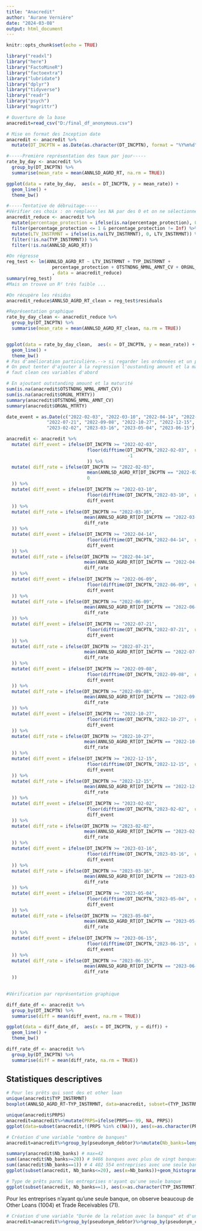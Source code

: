 ```yaml
---
title: "Anacredit"
author: "Aurane Vernière"
date: "2024-03-08"
output: html_document
---
```


```r
knitr::opts_chunk$set(echo = TRUE)
```

```r
library("readxl")
library("here")
library("FactoMineR")
library("factoextra")
library("lubridate")
library("dplyr")
library("tidyverse")
library("readr")
library("psych")
library("magrittr")
```

```r
# Ouverture de la base 
anacredit=read_csv("D:/final_df_anonymous.csv")
```

```r
# Mise en format des Inception date
anacredit <- anacredit %>%
  mutate(DT_INCPTN = as.Date(as.character(DT_INCPTN), format = "%Y%m%d"))
```

```r
#-----Première représentation des taux par jour-----
rate_by_day <- anacredit %>%
  group_by(DT_INCPTN) %>%
  summarise(mean_rate = mean(ANNLSD_AGRD_RT, na.rm = TRUE))

ggplot(data = rate_by_day,  aes(x = DT_INCPTN, y = mean_rate)) +
  geom_line() +
  theme_bw()

```

```r
#-----Tentative de débruitage-----
#Vérifier ces choix : on remplace les NA par des 0 et on ne sélectionne que les instruments avec une pd<=1
anacredit_reduce <- anacredit %>%
  mutate(percentage_protection = ifelse(is.na(percentage_protection), 0, percentage_protection)) %>%
  filter(percentage_protection <= 1 & percentage_protection != Inf) %>%
  mutate(LTV_INSTRMNT = ifelse(is.na(LTV_INSTRMNT), 0, LTV_INSTRMNT)) %>%
  filter(!is.na(TYP_INSTRMNT)) %>%
  filter(!is.na(ANNLSD_AGRD_RT))

#On régresse
reg_test <- lm(ANNLSD_AGRD_RT ~ LTV_INSTRMNT + TYP_INSTRMNT +  
                 percentage_protection + OTSTNDNG_NMNL_AMNT_CV + ORGNL_MTRTY
                 , data = anacredit_reduce)
summary(reg_test)
#Mais on trouve un R² très faible ...
```

```r
#On récupère les résidus
anacredit_reduce$ANNLSD_AGRD_RT_clean = reg_test$residuals

#Représentation graphique
rate_by_day_clean <- anacredit_reduce %>%
  group_by(DT_INCPTN) %>%
  summarise(mean_rate = mean(ANNLSD_AGRD_RT_clean, na.rm = TRUE))


ggplot(data = rate_by_day_clean,  aes(x = DT_INCPTN, y = mean_rate)) +
  geom_line() +
  theme_bw()
# Pas d'amélioration particulière.--> si regarder les ordonnées et un peu quand même
# On peut tenter d'ajouter à la regression l'oustanding amount et la maturité mais il 
# faut clean ces variables d'abord
```
```r
# En ajoutant outstanding amount et la maturité 
sum(is.na(anacredit$OTSTNDNG_NMNL_AMNT_CV))
sum(is.na(anacredit$ORGNL_MTRTY))
summary(anacredit$OTSTNDNG_NMNL_AMNT_CV)
summary(anacredit$ORGNL_MTRTY)
```
```r
date_event = as.Date(c("2022-02-03", "2022-03-10", "2022-04-14", "2022-06-09",
               "2022-07-21", "2022-09-08", "2022-10-27", "2022-12-15",
               "2023-02-02", "2023-03-16", "2023-05-04", "2023-06-15"), format = "%Y%m%d") 
```

```r
anacredit <- anacredit %>%
  mutate( diff_event = ifelse(DT_INCPTN >= "2022-02-03",
                              floor(difftime(DT_INCPTN,"2022-02-03",  units = "days")),
                                             -1
                              )) %>%
  mutate( diff_rate = ifelse(DT_INCPTN >= "2022-02-03",
                              mean(ANNLSD_AGRD_RT[DT_INCPTN == "2022-02-02"], na.rm = TRUE),
                              0
  )) %>%
  mutate( diff_event = ifelse(DT_INCPTN >= "2022-03-10",
                              floor(difftime(DT_INCPTN,"2022-03-10",  units = "days")),
                              diff_event
  )) %>%
  mutate( diff_rate = ifelse(DT_INCPTN >= "2022-03-10",
                             mean(ANNLSD_AGRD_RT[DT_INCPTN == "2022-03-09"], na.rm = TRUE),
                             diff_rate
  )) %>%
  mutate( diff_event = ifelse(DT_INCPTN >= "2022-04-14",
                              floor(difftime(DT_INCPTN,"2022-04-14",  units = "days")),
                              diff_event
  )) %>%
  mutate( diff_rate = ifelse(DT_INCPTN >= "2022-04-14",
                             mean(ANNLSD_AGRD_RT[DT_INCPTN == "2022-04-13"], na.rm = TRUE),
                             diff_rate
  )) %>%
  mutate( diff_event = ifelse(DT_INCPTN >= "2022-06-09",
                              floor(difftime(DT_INCPTN,"2022-06-09",  units = "days")),
                              diff_event
  )) %>%
  mutate( diff_rate = ifelse(DT_INCPTN >= "2022-06-09",
                             mean(ANNLSD_AGRD_RT[DT_INCPTN == "2022-06-08"], na.rm = TRUE),
                             diff_rate
  )) %>%
  mutate( diff_event = ifelse(DT_INCPTN >= "2022-07-21",
                              floor(difftime(DT_INCPTN,"2022-07-21",  units = "days")),
                              diff_event
  )) %>%
  mutate( diff_rate = ifelse(DT_INCPTN >= "2022-07-21",
                             mean(ANNLSD_AGRD_RT[DT_INCPTN == "2022-07-20"], na.rm = TRUE),
                             diff_rate
  )) %>%
  mutate( diff_event = ifelse(DT_INCPTN >= "2022-09-08",
                              floor(difftime(DT_INCPTN,"2022-09-08",  units = "days")),
                              diff_event
  )) %>%
  mutate( diff_rate = ifelse(DT_INCPTN >= "2022-09-08",
                             mean(ANNLSD_AGRD_RT[DT_INCPTN == "2022-09-07"], na.rm = TRUE),
                             diff_rate
  )) %>%
  mutate( diff_event = ifelse(DT_INCPTN >= "2022-10-27",
                              floor(difftime(DT_INCPTN,"2022-10-27",  units = "days")),
                              diff_event
  )) %>%
  mutate( diff_rate = ifelse(DT_INCPTN >= "2022-10-27",
                             mean(ANNLSD_AGRD_RT[DT_INCPTN == "2022-10-26"], na.rm = TRUE),
                             diff_rate
  )) %>%
  mutate( diff_event = ifelse(DT_INCPTN >= "2022-12-15",
                              floor(difftime(DT_INCPTN,"2022-12-15",  units = "days")),
                              diff_event
  )) %>%
  mutate( diff_rate = ifelse(DT_INCPTN >= "2022-12-15",
                             mean(ANNLSD_AGRD_RT[DT_INCPTN == "2022-12-14"], na.rm = TRUE),
                             diff_rate
  )) %>%
  mutate( diff_event = ifelse(DT_INCPTN >= "2023-02-02",
                              floor(difftime(DT_INCPTN,"2023-02-02",  units = "days")),
                              diff_event
  )) %>%
  mutate( diff_rate = ifelse(DT_INCPTN >= "2023-02-02",
                             mean(ANNLSD_AGRD_RT[DT_INCPTN == "2023-02-01"], na.rm = TRUE),
                             diff_rate
  )) %>%
  mutate( diff_event = ifelse(DT_INCPTN >= "2023-03-16",
                              floor(difftime(DT_INCPTN,"2023-03-16",  units = "days")),
                              diff_event
  )) %>%
  mutate( diff_rate = ifelse(DT_INCPTN >= "2023-03-16",
                             mean(ANNLSD_AGRD_RT[DT_INCPTN == "2023-03-15"], na.rm = TRUE),
                             diff_rate
  )) %>%
  mutate( diff_event = ifelse(DT_INCPTN >= "2023-05-04",
                              floor(difftime(DT_INCPTN,"2023-05-04",  units = "days")),
                              diff_event
  )) %>%
  mutate( diff_rate = ifelse(DT_INCPTN >= "2023-05-04",
                             mean(ANNLSD_AGRD_RT[DT_INCPTN == "2023-05-03"], na.rm = TRUE),
                             diff_rate
  )) %>%
  mutate( diff_event = ifelse(DT_INCPTN >= "2023-06-15",
                              floor(difftime(DT_INCPTN,"2023-06-15",  units = "days")),
                              diff_event
  )) %>%
  mutate( diff_rate = ifelse(DT_INCPTN >= "2023-06-15",
                             mean(ANNLSD_AGRD_RT[DT_INCPTN == "2023-06-14"], na.rm = TRUE),
                             diff_rate
  )) 
  

```

```r
#Vérification par représentation graphique

diff_date_df <- anacredit %>%
  group_by(DT_INCPTN) %>%
  summarise(diff = mean(diff_event, na.rm = TRUE))

ggplot(data = diff_date_df,  aes(x = DT_INCPTN, y = diff)) +
  geom_line() +
  theme_bw()
```

```r
diff_rate_df <- anacredit %>%
  group_by(DT_INCPTN) %>%
  summarise(diff = mean(diff_rate, na.rm = TRUE))
```

## Statistiques descriptives

```r
# Pour les prêts qui sont des et other loan
unique(anacredit$TYP_INSTRMNT)
boxplot(ANNLSD_AGRD_RT~TYP_INSTRMNT, data=anacredit, subset=(TYP_INSTRMNT %in% c(71, 1004)))
```

```r
unique(anacredit$PRPS)
anacredit=anacredit%>%mutate(PRPS=ifelse(PRPS==-99, NA, PRPS))
ggplot(data=subset(anacredit,!(PRPS %in% c(NA))), aes(x=as.character(PRPS)))+geom_bar()+theme_bw()
```

```r
# Création d'une variable "nombre de banques"
anacredit=anacredit%>%group_by(pseudonym_debtor)%>%mutate(Nb_banks=length(unique(pseudonym_creditor)))%>%ungroup()

summary(anacredit$Nb_banks) # max=42 
sum((anacredit$Nb_banks>=20)) # 9466 banques avec plus de vingt banques 
sum((anacredit$Nb_banks==1)) # 4 402 554 entreprises avec une seule banque 
ggplot(subset(anacredit, Nb_banks<=20), aes(x=Nb_banks))+geom_histogram()+theme_bw()
```
```r
# Type de prêts parmi les entreprises n'ayant qu'une seule banque 
ggplot(subset(anacredit, Nb_banks==1), aes(x=as.character(TYP_INSTRMNT)))+geom_bar()+theme_bw()
```
Pour les entreprises n'ayant qu'une seule banque, on observe beaucoup de Other Loans (1004) et Trade Receivables (71).

```r
# Création d'une variable "Durée de la relation avec la banque" et d'une variable "Fréquence de prêts entre l'entreprise i et la banque j"
anacredit=anacredit%>%group_by(pseudonym_debtor)%>%group_by(pseudonym_creditor)%>%mutate(duration=time_length(interval(start=min(DT_INCPTN), end=max(DT_INCPTN)), unit="days"),
                                                                                         frequency=length(unique(DT_INCPTN))/duration,
                                                                                         nb_contracts=length(unique(DT_INCPTN)))%>%ungroup()

```




















































